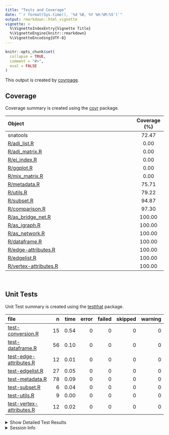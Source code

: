 ```yaml
---
title: "Tests and Coverage"
date: "`r format(Sys.time(), '%d %B, %Y %H:%M:%S')`"
output: rmarkdown::html_vignette
vignette: >
  %\VignetteIndexEntry{Vignette Title}
  %\VignetteEngine{knitr::rmarkdown}
  %\VignetteEncoding{UTF-8}
---
```

  
```r
knitr::opts_chunk$set(
  collapse = TRUE,
  comment = "#>",
  eval = FALSE
)
```

<!--- Placeholder for tests/README.md Do Not Edit--->
This output is created by
[covrpage](https://github.com/yonicd/covrpage).

## Coverage

Coverage summary is created using the
[covr](https://github.com/r-lib/covr) package.

| Object                                            | Coverage (%) |
| :------------------------------------------------ | :----------: |
| snatools                                          |    72.47     |
| [R/adj\_list.R](https://github.com/knapply/snatools/tree/dev/R/adj_list.R)                  |     0.00     |
| [R/adj\_matrix.R](https://github.com/knapply/snatools/tree/dev/R/adj_matrix.R)              |     0.00     |
| [R/ei\_index.R](https://github.com/knapply/snatools/tree/dev/R/ei_index.R)                  |     0.00     |
| [R/ggplot.R](https://github.com/knapply/snatools/tree/dev/R/ggplot.R)                       |     0.00     |
| [R/mix\_matrix.R](https://github.com/knapply/snatools/tree/dev/R/mix_matrix.R)              |     0.00     |
| [R/metadata.R](https://github.com/knapply/snatools/tree/dev/R/metadata.R)                   |    75.71     |
| [R/utils.R](https://github.com/knapply/snatools/tree/dev/R/utils.R)                         |    79.22     |
| [R/subset.R](https://github.com/knapply/snatools/tree/dev/R/subset.R)                       |    94.87     |
| [R/comparison.R](https://github.com/knapply/snatools/tree/dev/R/comparison.R)               |    97.30     |
| [R/as\_bridge\_net.R](https://github.com/knapply/snatools/tree/dev/R/as_bridge_net.R)       |    100.00    |
| [R/as\_igraph.R](https://github.com/knapply/snatools/tree/dev/R/as_igraph.R)                |    100.00    |
| [R/as\_network.R](https://github.com/knapply/snatools/tree/dev/R/as_network.R)              |    100.00    |
| [R/dataframe.R](https://github.com/knapply/snatools/tree/dev/R/dataframe.R)                 |    100.00    |
| [R/edge-attributes.R](https://github.com/knapply/snatools/tree/dev/R/edge-attributes.R)     |    100.00    |
| [R/edgelist.R](https://github.com/knapply/snatools/tree/dev/R/edgelist.R)                   |    100.00    |
| [R/vertex-attributes.R](https://github.com/knapply/snatools/tree/dev/R/vertex-attributes.R) |    100.00    |

<br>

## Unit Tests

Unit Test summary is created using the
[testthat](https://github.com/r-lib/testthat)
package.

| file                                                          |  n | time | error | failed | skipped | warning |
| :------------------------------------------------------------ | -: | ---: | ----: | -----: | ------: | ------: |
| [test-conversion.R](https://github.com/knapply/snatools/tree/dev/tests/testthat/test-conversion.R)               | 15 | 0.54 |     0 |      0 |       0 |       0 |
| [test-dataframe.R](https://github.com/knapply/snatools/tree/dev/tests/testthat/test-dataframe.R)                 | 56 | 0.10 |     0 |      0 |       0 |       0 |
| [test-edge-attributes.R](https://github.com/knapply/snatools/tree/dev/tests/testthat/test-edge-attributes.R)     | 12 | 0.01 |     0 |      0 |       0 |       0 |
| [test-edgelist.R](https://github.com/knapply/snatools/tree/dev/tests/testthat/test-edgelist.R)                   | 27 | 0.05 |     0 |      0 |       0 |       0 |
| [test-metadata.R](https://github.com/knapply/snatools/tree/dev/tests/testthat/test-metadata.R)                   | 78 | 0.09 |     0 |      0 |       0 |       0 |
| [test-subset.R](https://github.com/knapply/snatools/tree/dev/tests/testthat/test-subset.R)                       |  6 | 0.04 |     0 |      0 |       0 |       0 |
| [test-utils.R](https://github.com/knapply/snatools/tree/dev/tests/testthat/test-utils.R)                         |  9 | 0.00 |     0 |      0 |       0 |       0 |
| [test-vertex-attributes.R](https://github.com/knapply/snatools/tree/dev/tests/testthat/test-vertex-attributes.R) | 12 | 0.02 |     0 |      0 |       0 |       0 |

<details closed>

<summary> Show Detailed Test Results
</summary>

| file                                                                  | context                                   | test                                                 | status |  n | time |
| :-------------------------------------------------------------------- | :---------------------------------------- | :--------------------------------------------------- | :----- | -: | ---: |
| [test-conversion.R](https://github.com/knapply/snatools/tree/dev/tests/testthat/test-conversion.R#L15_L17)               | graph conversion                          | network objects convert to igraph correctly          | PASS   | 10 | 0.34 |
| [test-conversion.R](https://github.com/knapply/snatools/tree/dev/tests/testthat/test-conversion.R#L89_L91)               | graph conversion                          | igraph objects convert to network correctly          | PASS   |  4 | 0.17 |
| [test-conversion.R](https://github.com/knapply/snatools/tree/dev/tests/testthat/test-conversion.R#L107_L109)             | graph conversion                          | nested attributes and networkDynamic objects work    | PASS   |  1 | 0.03 |
| [test-dataframe.R](https://github.com/knapply/snatools/tree/dev/tests/testthat/test-dataframe.R#L67_L70)                 | vertex/edge data frame construction works | vertex data frame construction works                 | PASS   |  6 | 0.00 |
| [test-dataframe.R](https://github.com/knapply/snatools/tree/dev/tests/testthat/test-dataframe.R#L104_L107)               | vertex/edge data frame construction works | edge data frame construction works                   | PASS   |  6 | 0.01 |
| [test-dataframe.R](https://github.com/knapply/snatools/tree/dev/tests/testthat/test-dataframe.R#L223_L226)               | vertex/edge data frame construction works | bipartite vertex data frame construction works       | PASS   |  4 | 0.01 |
| [test-dataframe.R](https://github.com/knapply/snatools/tree/dev/tests/testthat/test-dataframe.R#L248_L251)               | vertex/edge data frame construction works | bipartite edge data frame construction works         | PASS   |  3 | 0.00 |
| [test-dataframe.R](https://github.com/knapply/snatools/tree/dev/tests/testthat/test-dataframe.R#L282_L285)               | vertex/edge data frame construction works | handling 0 optional vertex columns works as expected | PASS   |  4 | 0.02 |
| [test-dataframe.R](https://github.com/knapply/snatools/tree/dev/tests/testthat/test-dataframe.R#L313_L316)               | vertex/edge data frame construction works | vrt\_dfs from igraphs missing names work as expected | PASS   |  2 | 0.00 |
| [test-dataframe.R](https://github.com/knapply/snatools/tree/dev/tests/testthat/test-dataframe.R#L343_L346)               | vertex/edge data frame construction works | handling 0 optional edge columns works as expected   | PASS   |  4 | 0.02 |
| [test-dataframe.R](https://github.com/knapply/snatools/tree/dev/tests/testthat/test-dataframe.R#L369)                    | vertex/edge data frame construction works | nested attributes and networkDynamic objects work    | PASS   | 11 | 0.01 |
| [test-dataframe.R](https://github.com/knapply/snatools/tree/dev/tests/testthat/test-dataframe.R#L385)                    | vertex/edge data frame construction works | empty graphs works                                   | PASS   | 16 | 0.03 |
| [test-edge-attributes.R](https://github.com/knapply/snatools/tree/dev/tests/testthat/test-edge-attributes.R#L29_L32)     | edge attributes                           | attribute name extraction works                      | PASS   |  3 | 0.00 |
| [test-edge-attributes.R](https://github.com/knapply/snatools/tree/dev/tests/testthat/test-edge-attributes.R#L48_L51)     | edge attributes                           | specific attribute extraction works                  | PASS   |  6 | 0.01 |
| [test-edge-attributes.R](https://github.com/knapply/snatools/tree/dev/tests/testthat/test-edge-attributes.R#L85_L87)     | edge attributes                           | empty attributes return NULL                         | PASS   |  3 | 0.00 |
| [test-edgelist.R](https://github.com/knapply/snatools/tree/dev/tests/testthat/test-edgelist.R#L92_L95)                   | edgelist construction works               | raw edgelists build properly                         | PASS   | 12 | 0.02 |
| [test-edgelist.R](https://github.com/knapply/snatools/tree/dev/tests/testthat/test-edgelist.R#L153_L156)                 | edgelist construction works               | edgelist objects: use\_names = TRUE                  | PASS   |  6 | 0.01 |
| [test-edgelist.R](https://github.com/knapply/snatools/tree/dev/tests/testthat/test-edgelist.R#L190_L193)                 | edgelist construction works               | edgelist objects: vrt\_attr = ‘foo’                  | PASS   |  6 | 0.00 |
| [test-edgelist.R](https://github.com/knapply/snatools/tree/dev/tests/testthat/test-edgelist.R#L285_L288)                 | edgelist construction works               | raw bipartite edgelists build properly               | PASS   |  3 | 0.02 |
| [test-metadata.R](https://github.com/knapply/snatools/tree/dev/tests/testthat/test-metadata.R#L58_L60)                   | metadata queries                          | net\_is\_directed is correct                         | PASS   |  6 | 0.01 |
| [test-metadata.R](https://github.com/knapply/snatools/tree/dev/tests/testthat/test-metadata.R#L89_L91)                   | metadata queries                          | net\_is\_multiplex is correct                        | PASS   | 12 | 0.00 |
| [test-metadata.R](https://github.com/knapply/snatools/tree/dev/tests/testthat/test-metadata.R#L140_L142)                 | metadata queries                          | net\_has\_loops is correct                           | PASS   | 12 | 0.00 |
| [test-metadata.R](https://github.com/knapply/snatools/tree/dev/tests/testthat/test-metadata.R#L191_L193)                 | metadata queries                          | net\_has\_isolates is correct                        | PASS   | 12 | 0.01 |
| [test-metadata.R](https://github.com/knapply/snatools/tree/dev/tests/testthat/test-metadata.R#L250_L253)                 | metadata queries                          | net\_count\_vertices is correct                      | PASS   | 12 | 0.03 |
| [test-metadata.R](https://github.com/knapply/snatools/tree/dev/tests/testthat/test-metadata.R#L315_L318)                 | metadata queries                          | net\_count\_edges is correct                         | PASS   | 12 | 0.02 |
| [test-metadata.R](https://github.com/knapply/snatools/tree/dev/tests/testthat/test-metadata.R#L389_L391)                 | metadata queries                          | net\_is\_bipartite works                             | PASS   |  6 | 0.02 |
| [test-metadata.R](https://github.com/knapply/snatools/tree/dev/tests/testthat/test-metadata.R#L415_L418)                 | metadata queries                          | net\_count\_actors works                             | PASS   |  6 | 0.00 |
| [test-subset.R](https://github.com/knapply/snatools/tree/dev/tests/testthat/test-subset.R#L18_L20)                       | subsetting edges and vertices             | edg\_subset() works                                  | PASS   |  4 | 0.03 |
| [test-subset.R](https://github.com/knapply/snatools/tree/dev/tests/testthat/test-subset.R#L60_L62)                       | subsetting edges and vertices             | vrt\_subset() works                                  | PASS   |  2 | 0.01 |
| [test-utils.R](https://github.com/knapply/snatools/tree/dev/tests/testthat/test-utils.R#L4_L6)                           | internal utility functions                | utils work as expected                               | PASS   |  9 | 0.00 |
| [test-vertex-attributes.R](https://github.com/knapply/snatools/tree/dev/tests/testthat/test-vertex-attributes.R#L27_L30) | vertex attributes                         | attribute name extraction works                      | PASS   |  2 | 0.00 |
| [test-vertex-attributes.R](https://github.com/knapply/snatools/tree/dev/tests/testthat/test-vertex-attributes.R#L41_L44) | vertex attributes                         | specific attribute extraction works                  | PASS   |  4 | 0.02 |
| [test-vertex-attributes.R](https://github.com/knapply/snatools/tree/dev/tests/testthat/test-vertex-attributes.R#L61_L64) | vertex attributes                         | vertex name extraction works                         | PASS   |  2 | 0.00 |
| [test-vertex-attributes.R](https://github.com/knapply/snatools/tree/dev/tests/testthat/test-vertex-attributes.R#L83_L85) | vertex attributes                         | empty attributes return NULL                         | PASS   |  4 | 0.00 |

</details>

<details>

<summary> Session Info </summary>

| Field    | Value                            |
| :------- | :------------------------------- |
| Version  | R version 3.5.1 (2018-07-02)     |
| Platform | x86\_64-w64-mingw32/x64 (64-bit) |
| Running  | Windows \>= 8 x64 (build 9200)   |
| Language | English\_United States           |
| Timezone | America/Los\_Angeles             |

| Package  | Version |
| :------- | :------ |
| testthat | 2.0.0   |
| covr     | 3.1.0   |
| covrpage | 0.0.60  |

</details>

<!--- Final Status : pass --->

